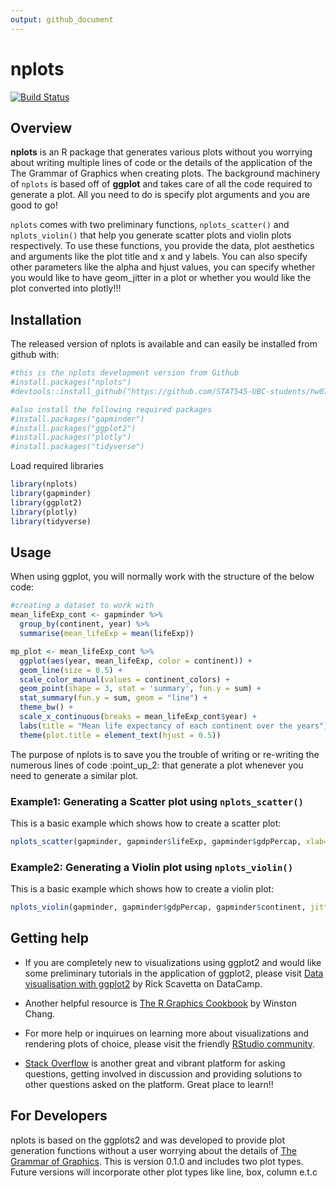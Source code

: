 ```yaml
---
output: github_document
---
```


# nplots

[![Build
Status](https://travis-ci.org/https://github.com/STAT545-UBC-students/hw07-rasiimwe/nplots.svg?branch=master)](https://travis-ci.org/https://github.com/STAT545-UBC-students/hw07-rasiimwe/nplots)

## Overview
**nplots** is an R package that generates various plots without you worrying about writing multiple lines of code or the details of the application of the The Grammar of Graphics when creating plots. The background machinery of `nplots` is based off of **ggplot** and takes care of all the code required to generate a plot.  All you need to do is specify plot arguments and you are good to go! 

`nplots` comes with two preliminary functions, `nplots_scatter()` and `nplots_violin()` that help you generate scatter plots and violin plots respectively. To use these functions, you provide the data, plot aesthetics and arguments like the plot title and x and y labels. You can also specify other parameters like the alpha and hjust values, you can specify whether you would like to have geom_jitter in a plot or whether you would like the plot converted into plotly!!!

## Installation

The released version of nplots is available and can easily be installed from github with:

```r
#this is the nplots development version from Github
#install.packages("nplots")
#devtools::install_github("https://github.com/STAT545-UBC-students/hw07-rasiimwe/nplots")

#also install the following required packages
#install.packages("gapminder")
#install.packages("ggplot2")
#install.packages("plotly")
#install.packages("tidyverse")

```


Load required libraries

```r
library(nplots)
library(gapminder)
library(ggplot2)
library(plotly)
library(tidyverse)
```

## Usage

When using ggplot, you will normally work with the structure of the below code:

```r
#creating a dataset to work with
mean_lifeExp_cont <- gapminder %>% 
  group_by(continent, year) %>% 
  summarise(mean_lifeExp = mean(lifeExp))

mp_plot <- mean_lifeExp_cont %>% 
  ggplot(aes(year, mean_lifeExp, color = continent)) +
  geom_line(size = 0.5) +
  scale_color_manual(values = continent_colors) + 
  geom_point(shape = 3, stat = 'summary', fun.y = sum) +
  stat_summary(fun.y = sum, geom = "line") + 
  theme_bw() +
  scale_x_continuous(breaks = mean_lifeExp_cont$year) +
  labs(title = "Mean life expectancy of each continent over the years") +
  theme(plot.title = element_text(hjust = 0.5))
```

The purpose of nplots is to save you the trouble of writing or re-writing the numerous lines of code :point_up_2: that generate a plot whenever you need to generate a similar plot. 

### Example1: Generating a Scatter plot using `nplots_scatter()`

This is a basic example which shows how to create a scatter plot:

```r
nplots_scatter(gapminder, gapminder$lifeExp, gapminder$gdpPercap, xlab="lifeExp", ylab="gdpPercap", title="lifeExp Vs GdpPercap", plotly=FALSE, alpha=0.19, hjust=0.5)
```

### Example2: Generating a Violin plot using `nplots_violin()`

This is a basic example which shows how to create a violin plot:

```r
nplots_violin(gapminder, gapminder$gdpPercap, gapminder$continent, jitter=TRUE, order=TRUE, xlab="", ylab="gdpPercap", title="gdpPercap across contients", plotly=FALSE, alpha=0.05, hjust=0.6)
```


## Getting help

* If you are completely new to visualizations using ggplot2 and would like some preliminary tutorials in the application of ggplot2, please visit [Data visualisation with ggplot2](https://www.datacamp.com/courses/data-visualization-with-ggplot2-1) by Rick Scavetta on DataCamp.  
* Another helpful resource is [The R Graphics Cookbook](http://amzn.to/2dVfMfn) by Winston Chang. 


* For more help or inquirues on learning more about visualizations and rendering plots of choice, please visit the friendly [RStudio community](https://community.rstudio.com/). 

* [Stack Overflow](http://stackoverflow.com/questions/tagged/ggplot2?sort=frequent&pageSize=50) is another great and vibrant platform for asking questions, getting involved in discussion and providing solutions to other questions asked on the platform. Great place to learn!!

## For Developers
nplots is based on the ggplots2 and was developed to provide plot generation functions without a user worrying about the details of [The
Grammar of Graphics](http://amzn.to/2ef1eWp). 
This is version 0.1.0 and includes two plot types. Future versions will incorporate other plot types like line, box, column e.t.c
